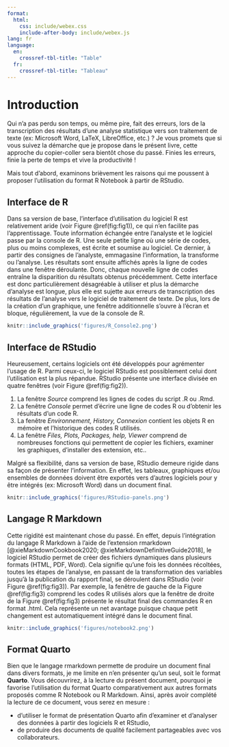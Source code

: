 ```yaml
---
format:
  html:
    css: include/webex.css
    include-after-body: include/webex.js
lang: fr
language:
  en:
    crossref-tbl-title: "Table"
  fr:
    crossref-tbl-title: "Tableau"
---
```


# Introduction

Qui n'a pas perdu son temps, ou même pire, fait des erreurs, lors de la transcription des résultats d'une analyse statistique vers son traitement de texte (ex: Microsoft Word, LaTeX, LibreOffice, etc.) ? Je vous promets que si vous suivez la démarche que je propose dans le présent livre, cette approche du copier-coller sera bientôt chose du passé. Finies les erreurs, finie la perte de temps et vive la productivité !

Mais tout d'abord, examinons brièvement les raisons qui me poussent à proposer l'utilisation du format R Notebook à partir de RStudio.

## Interface de R

Dans sa version de base, l'interface d'utilisation du logiciel R est relativement aride (voir Figure \@ref(fig:fig1)), ce qui n'en facilite pas l'apprentissage. Toute information échangée entre l'analyste et le logiciel passe par la console de R. Une seule petite ligne où une série de codes, plus ou moins complexes, est écrite et soumise au logiciel. Ce dernier, à partir des consignes de l'analyste, emmagasine l'information, la transforme ou l'analyse. Les résultats sont ensuite affichés après la ligne de codes dans une fenêtre déroulante. Donc, chaque nouvelle ligne de codes entraîne la disparition du résultats obtenus précédemment. Cette interface est donc particulièrement désagréable à utiliser et plus la démarche d'analyse est longue, plus elle est sujette aux erreurs de transcription des résultats de l'analyse vers le logiciel de traitement de texte. De plus, lors de la création d'un graphique, une fenêtre additionnelle s'ouvre à l'écran et bloque, régulièrement, la vue de la console de R.

```r
knitr::include_graphics('figures/R_Console2.png')
```

## Interface de RStudio

Heureusement, certains logiciels ont été développés pour agrémenter l'usage de R. Parmi ceux-ci, le logiciel RStudio est possiblement celui dont l'utilisation est la plus répandue. RStudio présente une interface divisée en quatre fenêtres (voir Figure \@ref(fig:fig2)). 

1. La fenêtre *Source* comprend les lignes de codes du script .R ou .Rmd.
2. La fenêtre *Console* permet d'écrire une ligne de codes R ou d'obtenir les résultats d'un code R.
3. La fenêtre *Environnement, History, Connexion* contient les objets R en mémoire et l'historique des codes R utilisés.
4. La fenêtre *Files, Plots, Packages, help, Viewer* comprend de nombreuses fonctions qui permettent de copier les fichiers, examiner les graphiques, d'installer des extension, etc..

Malgré sa flexibilité, dans sa version de base, RStudio demeure rigide dans sa façon de présenter l'information. En effet, les tableaux, graphiques et/ou ensembles de données doivent être exportés vers d'autres logiciels pour y être intégrés (ex: Microsoft Word) dans un document final. 

```r
knitr::include_graphics('figures/RStudio-panels.png')
```

## Langage R Markdown

Cette rigidité est maintenant chose du passé. En effet, depuis l'intégration du langage R Markdown à l'aide de l'extension rmarkdown [@xieMarkdownCookbook2020; @xieMarkdownDefinitiveGuide2018], le logiciel RStudio permet de créer des fichiers dynamiques dans plusieurs formats (HTML, PDF, Word). Cela signifie qu'une fois les données récoltées, toutes les étapes de l'analyse, en passant de la transformation des variables jusqu'à la publication du rapport final, se déroulent dans RStudio (voir Figure \@ref(fig:fig3)). Par exemple, la fenêtre de gauche de la Figure \@ref(fig:fig3) comprend les codes R utilisés alors que la fenêtre de droite de la Figure \@ref(fig:fig3) présente le résultat final des commandes R en format .html. Cela représente un net avantage puisque chaque petit changement est automatiquement intégré dans le document final. 

```r
knitr::include_graphics('figures/notebook2.png')
```

## Format Quarto

Bien que le langage rmarkdown permette de produire un document final dans divers formats, je me limite en n'en présenter qu'un seul, soit le format **Quarto**. Vous découvrirez, à la lecture du présent document, pourquoi je favorise l'utilisation du format Quarto comparativement aux autres formats proposés comme R Notebook ou R Markdown. Ainsi, après avoir complété la lecture de ce document, vous serez en mesure :

- d'utiliser le format de présentation Quarto afin d'examiner et d'analyser des données à partir des logiciels R et RStudio,
- de produire des documents de qualité facilement partageables avec vos collaborateurs.
